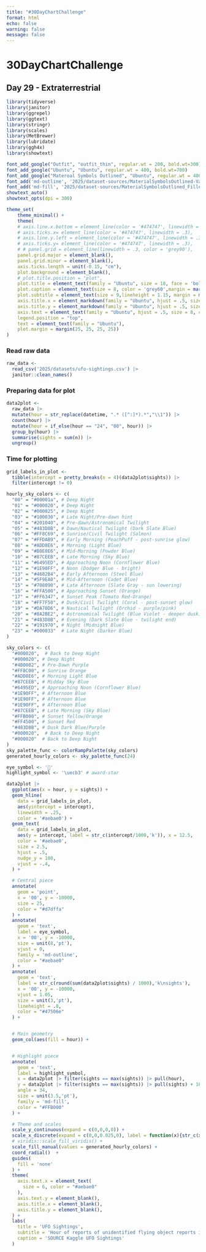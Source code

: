 ```yaml
---
title: "#30DayChartChallenge"
format: html
echo: false
warning: false
message: false
---
```


# 30DayChartChallenge
## Day 29 - Extraterrestrial

```r
library(tidyverse)
library(janitor)
library(ggrepel)
library(ggtext)
library(stringr)
library(scales)
library(MetBrewer)
library(lubridate)
library(ggh4x)
library(showtext)

font_add_google("Outfit", "outfit_thin", regular.wt = 200, bold.wt=300)
font_add_google("Ubuntu", "Ubuntu", regular.wt = 400, bold.wt=700)
font_add_google("Materoal Symbols Outlined", "Ubuntu", regular.wt = 400, bold.wt=700)
font_add('md-outline', '2025/dataset-sources/MaterialSymbolsOutlined-VariableFont_FILL,GRAD,opsz,wght.ttf')
font_add('md-fill', '2025/dataset-sources/MaterialSymbolsOutlined_Filled_28pt-Bold.ttf')
showtext_auto()
showtext_opts(dpi = 300)

theme_set(
    theme_minimal() +
    theme(
    # axis.line.x.bottom = element_line(color = '#474747', linewidth = .3),
    # axis.ticks.x= element_line(color = '#474747', linewidth = .3),
    # axis.line.y.left = element_line(color = '#474747', linewidth = .3),
    # axis.ticks.y= element_line(color = '#474747', linewidth = .3),
    # # panel.grid = element_line(linewidth = .3, color = 'grey90'),
    panel.grid.major = element_blank(),
    panel.grid.minor = element_blank(),
    axis.ticks.length = unit(-0.15, "cm"),
    plot.background = element_blank(),
    # plot.title.position = "plot",
    plot.title = element_text(family = "Ubuntu", size = 18, face = 'bold'),
    plot.caption = element_text(size = 8, color = 'grey60',margin = margin(20,0,0,0)),
    plot.subtitle = element_text(size = 9,lineheight = 1.15, margin = margin(5,0,15,0)),
    axis.title.x = element_markdown(family = "Ubuntu", hjust = .5, size = 8, color = "grey40"),
    axis.title.y = element_markdown(family = "Ubuntu", hjust = .5, size = 8, color = "grey40"),
    axis.text = element_text(family = "Ubuntu", hjust = .5, size = 8, color = "grey40"),
    legend.position = "top",
    text = element_text(family = "Ubuntu"),
    plot.margin = margin(25, 25, 25, 25))
)
```


### Read raw data
```r

raw_data <- 
  read_csv('2025/datasets/ufo-sightings.csv') |>
  janitor::clean_names()

```


### Preparing data for plot
```r
data2plot <- 
  raw_data |> 
  mutate(hour = str_replace(datetime, ".* ([^:]*).*","\\1")) |>
  count(hour) |> 
  mutate(hour = if_else(hour == "24", "00", hour)) |>
  group_by(hour) |>
  summarise(sights = sum(n)) |>
  ungroup()
```

### Time for plotting
```r
grid_labels_in_plot <- 
  tibble(intercept = pretty_breaks(n = 4)(data2plot$sights)) |>
  filter(intercept != 0)

hourly_sky_colors <- c(
  "00" = "#00001a", # Deep Night
  "01" = "#000020", # Deep Night
  "02" = "#000025", # Deep Night
  "03" = "#100030", # Late Night/Pre-dawn hint
  "04" = "#201040", # Pre-dawn/Astronomical Twilight
  "05" = "#483D8B", # Dawn/Nautical Twilight (Dark Slate Blue)
  "06" = "#FF8C69", # Sunrise/Civil Twilight (Salmon)
  "07" = "#FFDAB9", # Early Morning (PeachPuff - post-sunrise glow)
  "08" = "#ADD8E6", # Morning (Light Blue)
  "09" = "#B0E0E6", # Mid-Morning (Powder Blue)
  "10" = "#87CEEB", # Late Morning (Sky Blue)
  "11" = "#6495ED", # Approaching Noon (Cornflower Blue)
  "12" = "#1E90FF", # Noon (Dodger Blue - bright)
  "13" = "#4682B4", # Early Afternoon (Steel Blue)
  "14" = "#5F9EA0", # Mid-Afternoon (Cadet Blue)
  "15" = "#708090", # Late Afternoon (Slate Gray - sun lowering)
  "16" = "#FFA500", # Approaching Sunset (Orange)
  "17" = "#FF6347", # Sunset Peak (Tomato Red-Orange)
  "18" = "#FF7F50", # Dusk/Civil Twilight (Coral - post-sunset glow)
  "19" = "#DA70D6", # Nautical Twilight (Orchid - purple/pink)
  "20" = "#8A2BE2", # Astronomical Twilight (Blue Violet - deeper dusk)
  "21" = "#483D8B", # Evening (Dark Slate Blue - twilight end)
  "22" = "#191970", # Night (Midnight Blue)
  "23" = "#000033"  # Late Night (Darker Blue)
)

sky_colors <- c(
  "#000020",  # Back to Deep Night
  "#000020", # Deep Night
  "#4B0082", # Pre-Dawn Purple
  "#FF8C00", # Sunrise Orange
  "#ADD8E6", # Morning Light Blue
  "#87CEEB", # Midday Sky Blue
  "#6495ED", # Approaching Noon (Cornflower Blue)
  "#1E90FF", # Afternoon Blue
  "#1E90FF", # Afternoon Blue
  "#1E90FF", # Afternoon Blue
  "#87CEEB", # Late Morning (Sky Blue)
  "#FFB000", # Sunset Yellow/Orange
  "#FF4500", # Sunset Red
  "#483D8B", # Dusk Dark Blue/Purple
  "#000020",  # Back to Deep Night
  "#000020"  # Back to Deep Night
)
sky_palette_func <- colorRampPalette(sky_colors)
generated_hourly_colors <- sky_palette_func(24)

eye_symbol <- ''
highlight_symbol <- '\uecb3' # award-star

data2plot |>
  ggplot(aes(x = hour, y = sights)) +
  geom_hline(
    data = grid_labels_in_plot,
    aes(yintercept = intercept),
    linewidth = .25,
    color = '#aebae0') +
  geom_text(
    data = grid_labels_in_plot,
    aes(y = intercept, label = str_c(intercept/1000,'k')), x = 12.5,
    color = '#aebae0',
    size = 2.5,
    hjust = .5,
    nudge_y = 100,
    vjust = -.4,
  ) +

  # Central piece
  annotate(
    geom = 'point',
    x = '00', y = -10000,
    size = 25,
    color = "#d7dffa"
  ) +  
  annotate(
    geom = 'text',
    label = eye_symbol,
    x = '00', y = -10000,
    size = unit(8,'pt'),
    vjust = 0,
    family = 'md-outline',
    color = "#aebae0"
  ) +
  annotate(
    geom = 'text',
    label = str_c(round(sum(data2plot$sights) / 1000),'k\nsights'),
    x = '00', y = -10000,
    vjust = 1.05,
    size = unit(3,'pt'),
    lineheight = .8,
    color = "#47506e"
  ) +


  # Main geometry
  geom_col(aes(fill = hour)) +


  # Highlight piece
  annotate(
    geom = 'text',
    label = highlight_symbol,
    x = data2plot |> filter(sights == max(sights)) |> pull(hour),
    y = data2plot |> filter(sights == max(sights)) |> pull(sights) + 1000,
    angle = 34,
    size = unit(3.5,'pt'),
    family = 'md-fill',
    color = "#FFB000"
  ) +

  # Theme and scales
  scale_y_continuous(expand = c(0,0,0,0)) +
  scale_x_discrete(expand = c(0,0,0.025,0), label = function(x){str_c(x,'h')}) +
  # viridis::scale_fill_viridis() +
  scale_fill_manual(values = generated_hourly_colors) +
  coord_radial()  +
  guides(
    fill = 'none'
  ) +
  theme(
    axis.text.x = element_text(
      size = 6, color = "#aebae0"
    ),
    axis.text.y = element_blank(),
    axis.title.x = element_blank(),
    axis.title.y = element_blank(),
  ) + 
  labs(
    title = 'UFO Sightings',
    subtitle = 'Hour of reports of unidentified flying object reports in the last century.',
    caption = 'SOURCE Kaggle UFO Sightings'
  )
```
